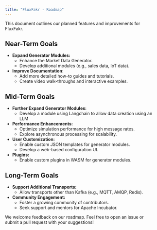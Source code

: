 ```yaml
---
title: "FluxFakr - Roadmap"
---
```



This document outlines our planned features and improvements for FluxFakr.

## Near-Term Goals

- **Expand Generator Modules:**
  - Enhance the Market Data Generator.
  - Develop additional modules (e.g., sales data, IoT data).

- **Improve Documentation:**
  - Add more detailed how-to guides and tutorials.
  - Create video walk-throughs and interactive examples.

## Mid-Term Goals

- **Further Expand Generator Modules:**
  - Develop a module using Langchain to allow data creation using an LLM

- **Performance Enhancements:**
  - Optimize simulation performance for high message rates.
  - Explore asynchronous processing for scalability.

- **User Customization:**
  - Enable custom JSON templates for generator modules.
  - Develop a web-based configuration UI.

- **Plugins:**
  - Enable custom plugins in WASM for generator modules.

## Long-Term Goals

- **Support Additional Transports:**
  - Allow transports other than Kafka (e.g., MQTT, AMQP, Redis).

- **Community Engagement:**
  - Foster a growing community of contributors.
  - Seek support and mentors for Apache Incubator.


We welcome feedback on our roadmap. Feel free to open an issue or submit a pull request with your suggestions!
